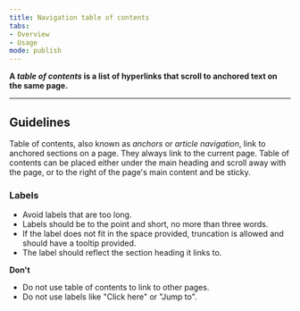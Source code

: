 ```yaml
---
title: Navigation table of contents
tabs: 
- Overview
- Usage
mode: publish
---
```



**A *table of contents* is a list of hyperlinks that scroll to anchored text on the same page.**
<!--One to two sentences as an introduction to the component-->

***

## Guidelines
<!--List how to use it, sizes, widths, grid interactions, color allowances -->

Table of contents, also known as *anchors* or *article navigation*, link to anchored sections on a page.  They always link to the current page. Table of contents can be placed either under the main heading and scroll away with the page, or to the right of the page's main content and be sticky. 


### Labels

* Avoid labels that are too long. 
* Labels should be to the point and short, no more than three words. 
* If the label does not fit in the space provided, truncation is allowed and should have a tooltip provided.
* The label should reflect the section heading it links to.


**Don't**
<!--Bullet point list if needed -->

* Do not use table of contents to link to other pages. 
* Do not use labels like "Click here" or "Jump to". 

<FigmaImage url="https://www.figma.com/file/0bGXR2sCwMVSDNyyzu5BXrO5/Desktop-UI?node-id=1687%3A448" />
